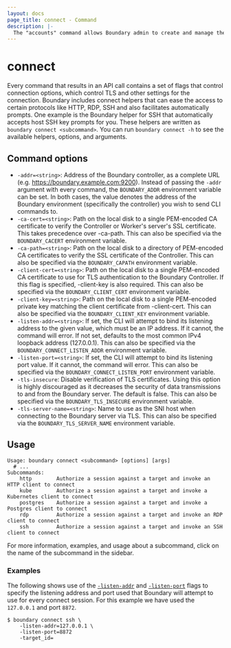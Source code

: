 ```yaml
---
layout: docs
page_title: connect - Command
description: |-
  The "accounts" command allows Boundary admin to create and manage the account resources.
---
```

# connect

Every command that results in an API call contains a set of flags that control connection options, which
control TLS and other settings for the connection. Boundary includes connect helpers that can ease the access
to certain protocols like HTTP, RDP, SSH and also facilitates automatically prompts. One example is
the Boundary helper for SSH that automatically accepts host SSH key prompts for you.
These helpers are written as `boundary connect <subcommand>`.
You can run `boundary connect -h` to see the available helpers, options, and arguments.

## Command options

-  `-addr=<string>`: Address of the Boundary controller, as a complete URL (e.g.
      https://boundary.example.com:9200). Instead of passing the `-addr` argument with every command,
      the `BOUNDARY_ADDR` environment variable can be set. In both cases, the value denotes the address
      of the Boundary environment (specifically the controller) you wish to send CLI commands to.
-  `-ca-cert=<string>`: Path on the local disk to a single PEM-encoded CA certificate to
      verify the Controller or Worker's server's SSL certificate. This
      takes precedence over -ca-path. This can also be specified via the
      `BOUNDARY_CACERT` environment variable.
-  `-ca-path=<string>`: Path on the local disk to a directory of PEM-encoded CA certificates to
      verify the SSL certificate of the Controller. This can also be specified
      via the `BOUNDARY_CAPATH` environment variable.
-  `-client-cert=<string>`: Path on the local disk to a single PEM-encoded CA certificate to use
      for TLS authentication to the Boundary Controller. If this flag is
      specified, -client-key is also required. This can also be specified via
      the `BOUNDARY_CLIENT_CERT` environment variable.
-  `-client-key=<string>`: Path on the local disk to a single PEM-encoded private key matching the
      client certificate from -client-cert. This can also be specified via the
      `BOUNDARY_CLIENT_KEY` environment variable.
-  `-listen-addr=<string>`: If set, the CLI will attempt to bind its listening address to the given
      value, which must be an IP address. If it cannot, the command will error. If not set, defaults
      to the most common IPv4 loopback address (127.0.0.1). This can also be specified via the
      `BOUNDARY_CONNECT_LISTEN_ADDR` environment variable.
-  `-listen-port=<string>`: If set, the CLI will attempt to bind its listening port
      value. If it cannot, the command will error. This can also be specified via the
     `BOUNDARY_CONNECT_LISTEN_PORT` environment variable.
- `-tls-insecure`: Disable verification of TLS certificates. Using this option is highly
      discouraged as it decreases the security of data transmissions to
      and from the Boundary server. The default is false. This can also be
      specified via the `BOUNDARY_TLS_INSECURE` environment variable.
-  `-tls-server-name=<string>`: Name to use as the SNI host when connecting to the Boundary server
      via TLS. This can also be specified via the `BOUNDARY_TLS_SERVER_NAME`
      environment variable.

## Usage

```text
Usage: boundary connect <subcommand> [options] [args]
  # ...
Subcommands:
    http        Authorize a session against a target and invoke an HTTP client to connect
    kube        Authorize a session against a target and invoke a Kubernetes client to connect
    postgres    Authorize a session against a target and invoke a Postgres client to connect
    rdp         Authorize a session against a target and invoke an RDP client to connect
    ssh         Authorize a session against a target and invoke an SSH client to connect
```
For more information, examples, and usage about a subcommand, click on the name of the subcommand in the sidebar.

### Examples

The following shows use of the [`-listen-addr`](/boundary/docs/api-clients/commands/connect#-listen-port) and [`-listen-port`](/boundary/docs/api-clients/commands/connect#-listen-addr) flags to specify the listening address and port used that Boundary will attempt to use for every connect session. For this example we have used the `127.0.0.1` and port `8872`.
```shell-session
$ boundary connect ssh \
    -listen-addr=127.0.0.1 \
    -listen-port=8872
    -target_id=
```
